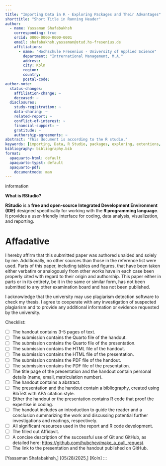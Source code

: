 ```yaml
---
---
title: "Importing Data in R - Exploring Packages and Their Advantages"
shorttitle: "Short Title in Running Header"
author:
  - name: Yassaman Shafabakhsh
    corresponding: true
    orcid: 0000-0000-0000-0001
    email: shafabakhsh.yassaman@stud.hs-fresenius.de
    affiliations:
      - name: "Hochschule Fresenius - University of Applied Science"
        department: "Intrernational Management, M.A."
        address: 
        city: Koln
        region: 
        country:
        postal-code: 
author-note:
  status-changes: 
    affiliation-change: ~
    deceased: ~
  disclosures:
    study-registration: ~
    data-sharing: ~
    related-report: ~
    conflict-of-interest: ~
    financial-support: ~
    gratitude: ~
    authorship-agreements: ~
abstract: "This document is according to the R studio."
keywords: [importing, Data, R Studio, packages, exploring, extentions, format, exporting]
bibliography: bibliography.bib
format:
  apaquarto-html: default
  apaquarto-typst: default
  apaquarto-pdf:
    documentmode: man
---
```


information

 **What is RStudio?**

**RStudio** is a **free and open-source Integrated Development Environment (IDE)** designed specifically for working with the **R programming language**. It provides a user-friendly interface for coding, data analysis, visualization, and reporting.









# Affadative

I hereby affirm that this submitted paper was authored unaided and solely by me. Additionally, no other sources than those in the reference list were used. Parts of this paper, including tables and figures, that have been taken either verbatim or analogously from other works have in each case been properly cited with regard to their origin and authorship. This paper either in parts or in its entirety, be it in the same or similar form, has not been submitted to any other examination board and has not been published.

I acknowledge that the university may use plagiarism detection software to check my thesis. I agree to cooperate with any investigation of suspected plagiarism and to provide any additional information or evidence requested by the university.

Checklist:

-   [ ] The handout contains 3-5 pages of text.
-   [ ] The submission contains the Quarto file of the handout.
-   [ ] The submission contains the Quarto file of the presentation.
-   [ ] The submission contains the HTML file of the handout.
-   [ ] The submission contains the HTML file of the presentation.
-   [ ] The submission contains the PDF file of the handout.
-   [ ] The submission contains the PDF file of the presentation.
-   [ ] The title page of the presentation and the handout contain personal details (name, email, matriculation number).
-   [ ] The handout contains a abstract.
-   [ ] The presentation and the handout contain a bibliography, created using BibTeX with APA citation style.
-   [ ] Either the handout or the presentation contains R code that proof the expertise in coding.
-   [ ] The handout includes an introduction to guide the reader and a conclusion summarizing the work and discussing potential further investigations and readings, respectively.
-   [ ] All significant resources used in the report and R code development.
-   [ ] The filled out Affidavit.
-   [ ] A concise description of the successful use of Git and GitHub, as detailed here: <https://github.com/hubchev/make_a_pull_request>.
-   [ ] The link to the presentation and the handout published on GitHub.

\[Yassaman Shafabakhsh,\] \[05/28/2025,\] \[Koln\]
:::